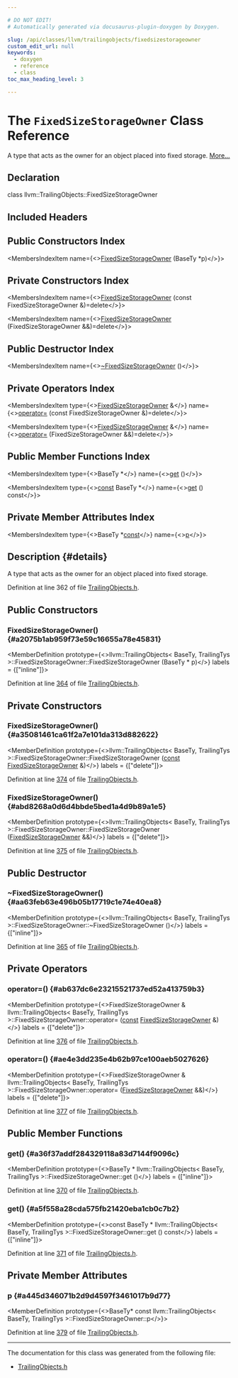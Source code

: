 ```yaml
---

# DO NOT EDIT!
# Automatically generated via docusaurus-plugin-doxygen by Doxygen.

slug: /api/classes/llvm/trailingobjects/fixedsizestorageowner
custom_edit_url: null
keywords:
  - doxygen
  - reference
  - class
toc_max_heading_level: 3

---
```





# The `FixedSizeStorageOwner` Class Reference

<DoxygenPage pluginConfig={pluginConfig}>

A type that acts as the owner for an object placed into fixed storage. <a href="#details">More...</a>

## Declaration

<CodeBlock>class llvm::TrailingObjects::FixedSizeStorageOwner</CodeBlock>

## Included Headers

<IncludesList>
<IncludesListItem
  filePath="llvm/Support/TrailingObjects.h"
  permalink="/docs/api/files/include/include/llvm/include/llvm/support/trailingobjects-h"
  isLocal="true" />
</IncludesList>

## Public Constructors Index

<MembersIndex>

<MembersIndexItem
  name={<><a href="#a2075b1ab959f73e59c16655a78e45831">FixedSizeStorageOwner</a> (BaseTy &#42;p)</>}>
</MembersIndexItem>

</MembersIndex>

## Private Constructors Index

<MembersIndex>

<MembersIndexItem
  name={<><a href="#a35081461ca61f2a7e101da313d882622">FixedSizeStorageOwner</a> (const FixedSizeStorageOwner &amp;)=delete</>}>
</MembersIndexItem>

<MembersIndexItem
  name={<><a href="#abd8268a0d6d4bbde5bed1a4d9b89a1e5">FixedSizeStorageOwner</a> (FixedSizeStorageOwner &amp;&amp;)=delete</>}>
</MembersIndexItem>

</MembersIndex>

## Public Destructor Index

<MembersIndex>

<MembersIndexItem
  name={<><a href="#aa63feb63e496b05b17719c1e74e40ea8">~FixedSizeStorageOwner</a> ()</>}>
</MembersIndexItem>

</MembersIndex>

## Private Operators Index

<MembersIndex>

<MembersIndexItem
  type={<><a href="/docs/api/classes/llvm/trailingobjects/fixedsizestorageowner">FixedSizeStorageOwner</a> &amp;</>}
  name={<><a href="#ab637dc6e23215521737ed52a413759b3">operator=</a> (const FixedSizeStorageOwner &amp;)=delete</>}>
</MembersIndexItem>

<MembersIndexItem
  type={<><a href="/docs/api/classes/llvm/trailingobjects/fixedsizestorageowner">FixedSizeStorageOwner</a> &amp;</>}
  name={<><a href="#ae4e3dd235e4b62b97ce100aeb5027626">operator=</a> (FixedSizeStorageOwner &amp;&amp;)=delete</>}>
</MembersIndexItem>

</MembersIndex>

## Public Member Functions Index

<MembersIndex>

<MembersIndexItem
  type={<>BaseTy &#42;</>}
  name={<><a href="#a36f37addf284329118a83d7144f9096c">get</a> ()</>}>
</MembersIndexItem>

<MembersIndexItem
  type={<><a href="/docs/api/files/lib/lib/target/lib/target/aarch64/aarch64promoteconstant-cpp/#a90f8350fecae261c25be85d38b451bff">const</a> BaseTy &#42;</>}
  name={<><a href="#a5f558a28cda575fb21420eba1cb0c7b2">get</a> () const</>}>
</MembersIndexItem>

</MembersIndex>

## Private Member Attributes Index

<MembersIndex>

<MembersIndexItem
  type={<>BaseTy &#42;<a href="/docs/api/files/lib/lib/target/lib/target/aarch64/aarch64promoteconstant-cpp/#a90f8350fecae261c25be85d38b451bff">const</a></>}
  name={<><a href="#a445d346071b2d9d4597f3461017b9d77">p</a></>}>
</MembersIndexItem>

</MembersIndex>

## Description {#details}

A type that acts as the owner for an object placed into fixed storage.

Definition at line 362 of file <a href="/docs/api/files/include/include/llvm/include/llvm/support/trailingobjects-h">TrailingObjects.h</a>.

<SectionDefinition>

## Public Constructors

### FixedSizeStorageOwner() {#a2075b1ab959f73e59c16655a78e45831}

<MemberDefinition
  prototype={<>llvm::TrailingObjects&lt; BaseTy, TrailingTys &gt;::FixedSizeStorageOwner::FixedSizeStorageOwner (BaseTy &#42; p)</>}
  labels = {["inline"]}>

Definition at line <a href="/docs/api/files/include/include/llvm/include/llvm/support/trailingobjects-h/#l00364">364</a> of file <a href="/docs/api/files/include/include/llvm/include/llvm/support/trailingobjects-h">TrailingObjects.h</a>.
</MemberDefinition>

</SectionDefinition>

<SectionDefinition>

## Private Constructors

### FixedSizeStorageOwner() {#a35081461ca61f2a7e101da313d882622}

<MemberDefinition
  prototype={<>llvm::TrailingObjects&lt; BaseTy, TrailingTys &gt;::FixedSizeStorageOwner::FixedSizeStorageOwner (<a href="/docs/api/files/lib/lib/target/lib/target/aarch64/aarch64promoteconstant-cpp/#a90f8350fecae261c25be85d38b451bff">const</a> <a href="/docs/api/classes/llvm/trailingobjects/fixedsizestorageowner">FixedSizeStorageOwner</a> &amp;)</>}
  labels = {["delete"]}>

Definition at line <a href="/docs/api/files/include/include/llvm/include/llvm/support/trailingobjects-h/#l00374">374</a> of file <a href="/docs/api/files/include/include/llvm/include/llvm/support/trailingobjects-h">TrailingObjects.h</a>.
</MemberDefinition>

### FixedSizeStorageOwner() {#abd8268a0d6d4bbde5bed1a4d9b89a1e5}

<MemberDefinition
  prototype={<>llvm::TrailingObjects&lt; BaseTy, TrailingTys &gt;::FixedSizeStorageOwner::FixedSizeStorageOwner (<a href="/docs/api/classes/llvm/trailingobjects/fixedsizestorageowner">FixedSizeStorageOwner</a> &amp;&amp;)</>}
  labels = {["delete"]}>

Definition at line <a href="/docs/api/files/include/include/llvm/include/llvm/support/trailingobjects-h/#l00375">375</a> of file <a href="/docs/api/files/include/include/llvm/include/llvm/support/trailingobjects-h">TrailingObjects.h</a>.
</MemberDefinition>

</SectionDefinition>

<SectionDefinition>

## Public Destructor

### ~FixedSizeStorageOwner() {#aa63feb63e496b05b17719c1e74e40ea8}

<MemberDefinition
  prototype={<>llvm::TrailingObjects&lt; BaseTy, TrailingTys &gt;::FixedSizeStorageOwner::~FixedSizeStorageOwner ()</>}
  labels = {["inline"]}>

Definition at line <a href="/docs/api/files/include/include/llvm/include/llvm/support/trailingobjects-h/#l00365">365</a> of file <a href="/docs/api/files/include/include/llvm/include/llvm/support/trailingobjects-h">TrailingObjects.h</a>.
</MemberDefinition>

</SectionDefinition>

<SectionDefinition>

## Private Operators

### operator=() {#ab637dc6e23215521737ed52a413759b3}

<MemberDefinition
  prototype={<>FixedSizeStorageOwner &amp; llvm::TrailingObjects&lt; BaseTy, TrailingTys &gt;::FixedSizeStorageOwner::operator= (<a href="/docs/api/files/lib/lib/target/lib/target/aarch64/aarch64promoteconstant-cpp/#a90f8350fecae261c25be85d38b451bff">const</a> <a href="/docs/api/classes/llvm/trailingobjects/fixedsizestorageowner">FixedSizeStorageOwner</a> &amp;)</>}
  labels = {["delete"]}>

Definition at line <a href="/docs/api/files/include/include/llvm/include/llvm/support/trailingobjects-h/#l00376">376</a> of file <a href="/docs/api/files/include/include/llvm/include/llvm/support/trailingobjects-h">TrailingObjects.h</a>.
</MemberDefinition>

### operator=() {#ae4e3dd235e4b62b97ce100aeb5027626}

<MemberDefinition
  prototype={<>FixedSizeStorageOwner &amp; llvm::TrailingObjects&lt; BaseTy, TrailingTys &gt;::FixedSizeStorageOwner::operator= (<a href="/docs/api/classes/llvm/trailingobjects/fixedsizestorageowner">FixedSizeStorageOwner</a> &amp;&amp;)</>}
  labels = {["delete"]}>

Definition at line <a href="/docs/api/files/include/include/llvm/include/llvm/support/trailingobjects-h/#l00377">377</a> of file <a href="/docs/api/files/include/include/llvm/include/llvm/support/trailingobjects-h">TrailingObjects.h</a>.
</MemberDefinition>

</SectionDefinition>

<SectionDefinition>

## Public Member Functions

### get() {#a36f37addf284329118a83d7144f9096c}

<MemberDefinition
  prototype={<>BaseTy &#42; llvm::TrailingObjects&lt; BaseTy, TrailingTys &gt;::FixedSizeStorageOwner::get ()</>}
  labels = {["inline"]}>

Definition at line <a href="/docs/api/files/include/include/llvm/include/llvm/support/trailingobjects-h/#l00370">370</a> of file <a href="/docs/api/files/include/include/llvm/include/llvm/support/trailingobjects-h">TrailingObjects.h</a>.
</MemberDefinition>

### get() {#a5f558a28cda575fb21420eba1cb0c7b2}

<MemberDefinition
  prototype={<>const BaseTy &#42; llvm::TrailingObjects&lt; BaseTy, TrailingTys &gt;::FixedSizeStorageOwner::get () const</>}
  labels = {["inline"]}>

Definition at line <a href="/docs/api/files/include/include/llvm/include/llvm/support/trailingobjects-h/#l00371">371</a> of file <a href="/docs/api/files/include/include/llvm/include/llvm/support/trailingobjects-h">TrailingObjects.h</a>.
</MemberDefinition>

</SectionDefinition>

<SectionDefinition>

## Private Member Attributes

### p {#a445d346071b2d9d4597f3461017b9d77}

<MemberDefinition
  prototype={<>BaseTy&#42; const llvm::TrailingObjects&lt; BaseTy, TrailingTys &gt;::FixedSizeStorageOwner::p</>}>

Definition at line <a href="/docs/api/files/include/include/llvm/include/llvm/support/trailingobjects-h/#l00379">379</a> of file <a href="/docs/api/files/include/include/llvm/include/llvm/support/trailingobjects-h">TrailingObjects.h</a>.
</MemberDefinition>

</SectionDefinition>

<hr/>

The documentation for this class was generated from the following file:

<ul>
<li><a href="/docs/api/files/include/include/llvm/include/llvm/support/trailingobjects-h">TrailingObjects.h</a></li>
</ul>

</DoxygenPage>
